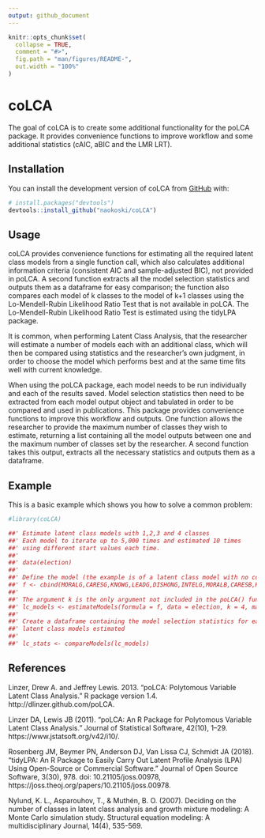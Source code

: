```yaml
---
output: github_document
---
```


<!-- README.md is generated from README.Rmd. Please edit that file -->

```r
knitr::opts_chunk$set(
  collapse = TRUE,
  comment = "#>",
  fig.path = "man/figures/README-",
  out.width = "100%"
)
```

# coLCA

<!-- badges: start -->
<!-- badges: end -->

The goal of coLCA is to create some additional functionality for the poLCA package. It provides convenience functions to improve workflow and some additional statistics (cAIC, aBIC and the LMR LRT). 

## Installation

You can install the development version of coLCA from [GitHub](https://github.com/) with:

``` r
# install.packages("devtools")
devtools::install_github("naokoski/coLCA")
```

## Usage

coLCA provides convenience functions for estimating all the required latent class models from a single function call, which also calculates additional information criteria (consistent AIC and sample-adjusted BIC), not provided in poLCA. A second function extracts all the model selection statistics and outputs them as a dataframe for easy comparison; the function also compares each model of k classes to the model of k+1 classes using the Lo-Mendell-Rubin Likelihood Ratio Test that is not available in poLCA. The Lo-Mendell-Rubin Likelihood Ratio Test is estimated using the tidyLPA package. 

It is common, when performing Latent Class Analysis, that the researcher will estimate a number of models each with an additional class, which will then be compared using statistics and the researcher's own judgment, in order to choose the model which performs best and at the same time fits well with current knowledge.

When using the poLCA package, each model needs to be run individually and each of the results saved. Model selection statistics then need to be extracted from each model output object and tabulated in order to be compared and used in publications. This package provides convenience functions to improve this workflow and outputs. One function allows the researcher to provide the maximum number of classes they wish to estimate, returning a list containing all the model outputs between one and the maximum number of classes set by the researcher. A second function takes this output, extracts all the necessary statistics and outputs them as a dataframe. 


## Example

This is a basic example which shows you how to solve a common problem:

```r

#library(coLCA)

##' Estimate latent class models with 1,2,3 and 4 classes
##' Each model to iterate up to 5,000 times and estimated 10 times
##' using different start values each time.
##' 
##' data(election)
##' 
##' Define the model (the example is of a latent class model with no covariates)
##' f <- cbind(MORALG,CARESG,KNOWG,LEADG,DISHONG,INTELG,MORALB,CARESB,KNOWB,LEADB,DISHONB,INTELB) ~ 1
##' 
##' The argument k is the only argument not included in the poLCA() function. All other arguments are the same.
##' lc_models <- estimateModels(formula = f, data = election, k = 4, maxiter = 5000, nrep = 10)
##' 
##' Create a dataframe containing the model selection statistics for each of the 
##' latent class models estimated
##' 
##' lc_stats <- compareModels(lc_models)
```

## References

Linzer, Drew A. and Jeffrey Lewis. 2013. "poLCA: Polytomous Variable Latent Class Analysis." R package version 1.4. http://dlinzer.github.com/poLCA.

Linzer DA, Lewis JB (2011). “poLCA: An R Package for Polytomous Variable Latent Class Analysis.” Journal of Statistical Software, 42(10), 1–29. https://www.jstatsoft.org/v42/i10/. 

Rosenberg JM, Beymer PN, Anderson DJ, Van Lissa CJ, Schmidt JA (2018). “tidyLPA: An R Package to Easily Carry Out Latent Profile Analysis (LPA) Using Open-Source or Commercial Software.” Journal of Open Source Software, 3(30), 978. doi: 10.21105/joss.00978, https://joss.theoj.org/papers/10.21105/joss.00978. 

Nylund, K. L., Asparouhov, T., & Muthén, B. O. (2007). Deciding on the number of classes in latent class analysis and growth mixture modeling: A Monte Carlo simulation study. Structural equation modeling: A multidisciplinary Journal, 14(4), 535-569.

